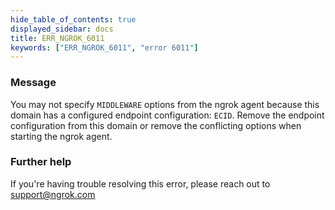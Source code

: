```yaml
---
hide_table_of_contents: true
displayed_sidebar: docs
title: ERR_NGROK_6011
keywords: ["ERR_NGROK_6011", "error 6011"]
---
```


### Message

You may not specify `MIDDLEWARE` options from the ngrok agent because this domain has a configured endpoint configuration: `ECID`. Remove the endpoint configuration from this domain or remove the conflicting options when starting the ngrok agent.

### Further help

If you're having trouble resolving this error, please reach out to [support@ngrok.com](mailto:support@ngrok.com?subject=Help%20with%20ERR_NGROK_6011)

